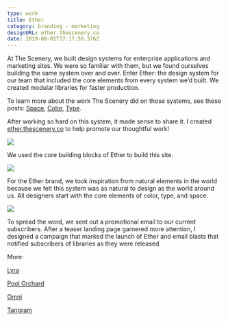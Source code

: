 ```yaml
---
type: work
title: Ether
category: branding - marketing
designURL: ether.thescenery.co
date: 2019-08-01T17:17:58.376Z
---
```

At The Scenery, we built design systems for enterprise applications and marketing sites. We were so familiar with them, but we found ourselves building the same system over and over. Enter Ether: the design system for our team that included the core elements from every system we’d built. We created modular libraries for faster production. 

To learn more about the work The Scenery did on those systems, see these posts: [Space](https://ether.thescenery.co/spacing/), [Color](https://ether.thescenery.co/color/), [Type](https://ether.thescenery.co/typography/). 

After working so hard on this system, it made sense to share it. I created [ether.thescenery.co](ether.thescenery.co) to help promote our thoughtful work!

![](/assets/ether-1.png)

We used the core building blocks of Ether to build this site.

![](/assets/ether-2.png)

For the Ether brand, we took inspiration from natural elements in the world because we felt this system was as natural to design as the world around us. All designers start with the core elements of color, type, and space.

![](/assets/ether-3.png)

To spread the word, we sent out a promotional email to our current subscribers. After a teaser landing page garnered more attention, I designed a campaign that marked the launch of Ether and email blasts that notified subscribers of libraries as they were released.

More:

[Lyra](https://internetbl.eu/lyra) 

[Pool Orchard](https://internetbl.eu/poolorchard)

[Omni](https://internetbl.eu/omni)

[Tangram](https://internetbl.eu/tangram)
